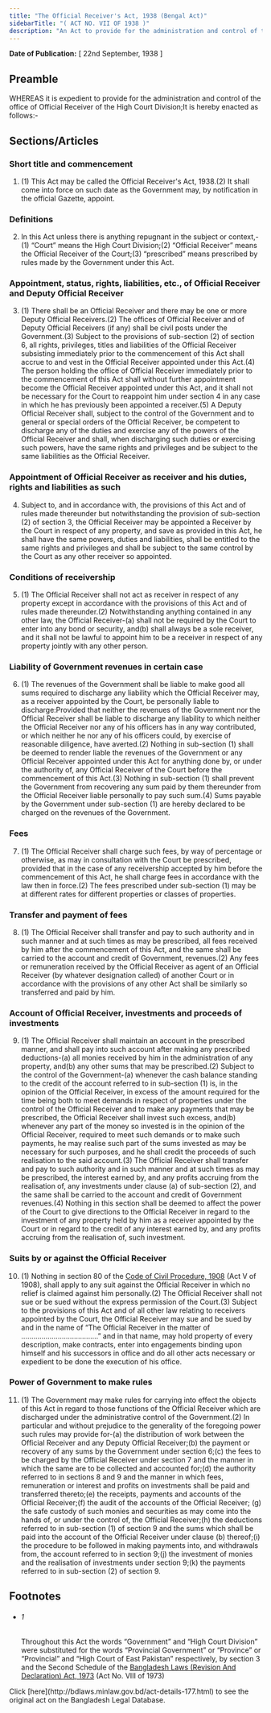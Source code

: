 ```yaml
---
title: "The Official Receiver's Act, 1938 (Bengal Act)"
sidebarTitle: "( ACT NO. VII OF 1938 )"
description: "An Act to provide for the administration and control of the Office of Official Receiver of the High Court Division. 1♠"
---
```


**Date of Publication:** [ 22nd September, 1938 ]

## Preamble

WHEREAS it is expedient to provide for the administration and control of the office of Official Receiver of the High Court Division;It is hereby enacted as follows:-

## Sections/Articles

### Short title and commencement

1. (1) This Act may be called the Official Receiver's Act, 1938.(2) It shall come into force on such date as the Government may, by notification in the official Gazette, appoint.

### Definitions

2. In this Act unless there is anything repugnant in the subject or context,-(1) “Court” means the High Court Division;(2) “Official Receiver” means the Official Receiver of the Court;(3) “prescribed” means prescribed by rules made by the Government under this Act.

### Appointment, status, rights, liabilities, etc., of Official Receiver and Deputy Official Receiver

3. (1) There shall be an Official Receiver and there may be one or more Deputy Official Receivers.(2) The offices of Official Receiver and of Deputy Official Receivers (if any) shall be civil posts under the Government.(3) Subject to the provisions of sub-section (2) of section 6, all rights, privileges, titles and liabilities of the Official Receiver subsisting immediately prior to the commencement of this Act shall accrue to and vest in the Official Receiver appointed under this Act.(4) The person holding the office of Official Receiver immediately prior to the commencement of this Act shall without further appointment become the Official Receiver appointed under this Act, and it shall not be necessary for the Court to reappoint him under section 4 in any case in which he has previously been appointed a receiver.(5) A Deputy Official Receiver shall, subject to the control of the Government and to general or special orders of the Official Receiver, be competent to discharge any of the duties and exercise any of the powers of the Official Receiver and shall, when discharging such duties or exercising such powers, have the same rights and privileges and be subject to the same liabilities as the Official Receiver.

### Appointment of Official Receiver as receiver and his duties, rights and liabilities as such

4. Subject to, and in accordance with, the provisions of this Act and of rules made thereunder but notwithstanding the provision of sub-section (2) of section 3, the Official Receiver may be appointed a Receiver by the Court in respect of any property, and save as provided in this Act, he shall have the same powers, duties and liabilities, shall be entitled to the same rights and privileges and shall be subject to the same control by the Court as any other receiver so appointed.

### Conditions of receivership

5. (1) The Official Receiver shall not act as receiver in respect of any property except in accordance with the provisions of this Act and of rules made thereunder.(2) Notwithstanding anything contained in any other law, the Official Receiver-(a) shall not be required by the Court to enter into any bond or security, and(b) shall always be a sole receiver, and it shall not be lawful to appoint him to be a receiver in respect of any property jointly with any other person.

### Liability of Government revenues in certain case

6. (1) The revenues of the Government shall be liable to make good all sums required to discharge any liability which the Official Receiver may, as a receiver appointed by the Court, be personally liable to discharge:Provided that neither the revenues of the Government nor the Official Receiver shall be liable to discharge any liability to which neither the Official Receiver nor any of his officers has in any way contributed, or which neither he nor any of his officers could, by exercise of reasonable diligence, have averted.(2) Nothing in sub-section (1) shall be deemed to render liable the revenues of the Government or any Official Receiver appointed under this Act for anything done by, or under the authority of, any Official Receiver of the Court before the commencement of this Act.(3) Nothing in sub-section (1) shall prevent the Government from recovering any sum paid by them thereunder from the Official Receiver liable personally to pay such sum.(4) Sums payable by the Government under sub-section (1) are hereby declared to be charged on the revenues of the Government.

### Fees

7. (1) The Official Receiver shall charge such fees, by way of percentage or otherwise, as may in consultation with the Court be prescribed, provided that in the case of any receivership accepted by him before the commencement of this Act, he shall charge fees in accordance with the law then in force.(2) The fees prescribed under sub-section (1) may be at different rates for different properties or classes of properties.

### Transfer and payment of fees

8. (1) The Official Receiver shall transfer and pay to such authority and in such manner and at such times as may be prescribed, all fees received by him after the commencement of this Act, and the same shall be carried to the account and credit of Government, revenues.(2) Any fees or remuneration received by the Official Receiver as agent of an Official Receiver (by whatever designation called) of another Court or in accordance with the provisions of any other Act shall be similarly so transferred and paid by him.

### Account of Official Receiver, investments and proceeds of investments

9. (1) The Official Receiver shall maintain an account in the prescribed manner, and shall pay into such account after making any prescribed deductions-(a) all monies received by him in the administration of any property, and(b) any other sums that may be prescribed.(2) Subject to the control of the Government-(a) whenever the cash balance standing to the credit of the account referred to in sub-section (1) is, in the opinion of the Official Receiver, in excess of the amount required for the time being both to meet demands in respect of properties under the control of the Official Receiver and to make any payments that may be prescribed, the Official Receiver shall invest such excess, and(b) whenever any part of the money so invested is in the opinion of the Official Receiver, required to meet such demands or to make such payments, he may realise such part of the sums invested as may be necessary for such purposes, and he shall credit the proceeds of such realisation to the said account.(3) The Official Receiver shall transfer and pay to such authority and in such manner and at such times as may be prescribed, the interest earned by, and any profits accruing from the realisation of, any investments under clause (a) of sub-section (2), and the same shall be carried to the account and credit of Government revenues.(4) Nothing in this section shall be deemed to affect the power of the Court to give directions to the Official Receiver in regard to the investment of any property held by him as a receiver appointed by the Court or in regard to the credit of any interest earned by, and any profits accruing from the realisation of, such investment.

### Suits by or against the Official Receiver

10. (1) Nothing in section 80 of the [Code of Civil Procedure, 1908](/act-86.html "Code of Civil Procedure, 1908") (Act V of 1908), shall apply to any suit against the Official Receiver in which no relief is claimed against him personally.(2) The Official Receiver shall not sue or be sued without the express permission of the Court.(3) Subject to the provisions of this Act and of all other law relating to receivers appointed by the Court, the Official Receiver may sue and be sued by and in the name of “The Official Receiver in the matter of ......................................” and in that name, may hold property of every description, make contracts, enter into engagements binding upon himself and his successors in office and do all other acts necessary or expedient to be done the execution of his office.

### Power of Government to make rules

11. (1) The Government may make rules for carrying into effect the objects of this Act in regard to those functions of the Official Receiver which are discharged under the administrative control of the Government.(2) In particular and without prejudice to the generality of the foregoing power such rules may provide for-(a) the distribution of work between the Official Receiver and any Deputy Official Receiver;(b) the payment or recovery of any sums by the Government under section 6;(c) the fees to be charged by the Official Receiver under section 7 and the manner in which the same are to be collected and accounted for;(d) the authority referred to in sections 8 and 9 and the manner in which fees, remuneration or interest and profits on investments shall be paid and transferred thereto;(e) the receipts, payments and accounts of the Official Receiver;(f) the audit of the accounts of the Official Receiver; (g) the safe custody of such monies and securities as may come into the hands of, or under the control of, the Official Receiver;(h) the deductions referred to in sub-section (1) of section 9 and the sums which shall be paid into the account of the Official Receiver under clause (b) thereof;(i) the procedure to be followed in making payments into, and withdrawals from, the account referred to in section 9;(j) the investment of monies and the realisation of investments under section 9;(k) the payments referred to in sub-section (2) of section 9.

## Footnotes

- ###### 1

  Throughout this Act the words “Government” and “High Court Division” were substituted for the words “Provincial Government” or “Province” or “Provincial” and “High Court of East Pakistan” respectively, by section 3 and the Second Schedule of the [Bangladesh Laws (Revision And Declaration) Act, 1973](/act-430.html "Bangladesh Laws (Revision And Declaration) Act, 1973") (Act No. VIII of 1973)

<Note>
  Click [here](http://bdlaws.minlaw.gov.bd/act-details-177.html) to see the original act on the Bangladesh Legal Database.
</Note>
